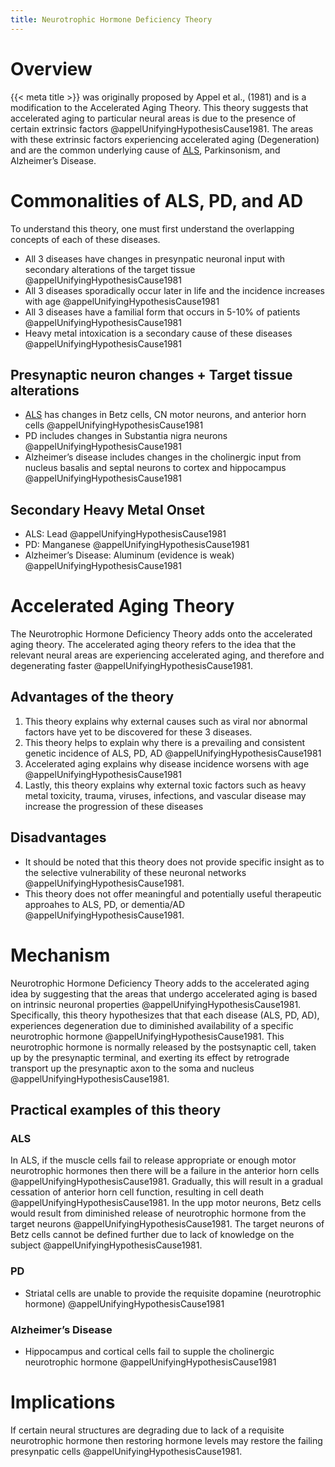 ```yaml
---
title: Neurotrophic Hormone Deficiency Theory
---
```



# Overview
{{< meta title >}} was originally proposed by Appel et al., (1981) and is a modification to the Accelerated Aging Theory. This theory suggests that accelerated aging to particular neural areas is due to the presence of certain extrinsic factors @appelUnifyingHypothesisCause1981. The areas with these extrinsic factors experiencing accelerated aging (Degeneration) and are the  common underlying cause of [ALS]({{< var ref-amyotrophic-lateral-sclerosis.path >}}), Parkinsonism, and Alzheimer's Disease.


# Commonalities of ALS, PD, and AD 
To understand this theory, one must first understand the overlapping concepts of each of these diseases. 

- All 3 diseases have changes in presynpatic neuronal input with secondary alterations of the target tissue @appelUnifyingHypothesisCause1981
- All 3 diseases sporadically occur later in life and the incidence increases with age @appelUnifyingHypothesisCause1981
- All 3  diseases have a familial form that occurs in 5-10% of patients @appelUnifyingHypothesisCause1981
- Heavy metal intoxication is a secondary cause of these diseases @appelUnifyingHypothesisCause1981


## Presynaptic neuron changes + Target tissue alterations

- [ALS]({{< var ref-amyotrophic-lateral-sclerosis.path >}}) has changes in Betz cells, CN motor neurons, and anterior horn cells @appelUnifyingHypothesisCause1981
- PD includes changes in Substantia nigra neurons @appelUnifyingHypothesisCause1981
- Alzheimer's disease includes changes in the cholinergic input from nucleus basalis and septal neurons to cortex and hippocampus @appelUnifyingHypothesisCause1981

## Secondary Heavy Metal Onset 
- ALS: Lead @appelUnifyingHypothesisCause1981
- PD: Manganese @appelUnifyingHypothesisCause1981
- Alzheimer's Disease: Aluminum (evidence is weak) @appelUnifyingHypothesisCause1981

# Accelerated Aging Theory
The Neurotrophic Hormone Deficiency Theory adds onto the accelerated aging theory.
The accelerated aging theory refers to the idea that the relevant neural areas are experiencing accelerated aging, and therefore and degenerating faster @appelUnifyingHypothesisCause1981. 

## Advantages of the theory

1. This theory explains why external causes such as viral nor abnormal factors have yet to be discovered for these 3 diseases.
1. This theory helps to explain why there is a prevailing and consistent genetic incidence of ALS, PD, AD @appelUnifyingHypothesisCause1981
1. Accelerated aging explains why disease incidence worsens with age @appelUnifyingHypothesisCause1981
1. Lastly, this theory explains why external toxic factors such as heavy metal toxicity, trauma, viruses, infections, and vascular disease may increase the progression of these diseases

## Disadvantages

- It should be noted that this theory does not provide specific insight as to the selective vulnerability of these neuronal networks @appelUnifyingHypothesisCause1981.
- This theory does not offer meaningful and potentially useful therapeutic approahes to ALS, PD, or dementia/AD @appelUnifyingHypothesisCause1981.

# Mechanism
Neurotrophic Hormone Deficiency Theory adds to the accelerated aging idea by suggesting that the areas that undergo accelerated aging is based on intrinsic neuronal properties @appelUnifyingHypothesisCause1981. 
Specifically, this theory hypothesizes that that each disease (ALS, PD, AD), experiences degeneration due to diminished availability of a specific neurotrophic hormone @appelUnifyingHypothesisCause1981. 
This neurotrophic hormone is normally released by the postsynaptic cell, taken up by the presynaptic terminal, and exerting its effect by retrograde transport up the presynaptic axon to the soma and nucleus @appelUnifyingHypothesisCause1981.

## Practical examples of this theory

### ALS
In ALS, if the muscle cells fail to release appropriate or enough motor neurotrophic hormones then there will be a failure in the anterior horn cells @appelUnifyingHypothesisCause1981.
Gradually, this will result in a gradual cessation of anterior horn cell function, resulting in cell death @appelUnifyingHypothesisCause1981.
In the upp motor neurons, Betz cells would result from diminished release of neurotrophic hormone from the target neurons @appelUnifyingHypothesisCause1981.
The target neurons of Betz cells cannot be defined further due to lack of knowledge on the subject @appelUnifyingHypothesisCause1981.

### PD 

- Striatal cells are unable to provide the requisite dopamine (neurotrophic hormone) @appelUnifyingHypothesisCause1981


### Alzheimer's Disease

- Hippocampus and cortical cells fail to supple the cholinergic neurotrophic hormone @appelUnifyingHypothesisCause1981


# Implications

If certain neural structures are degrading due to lack of a requisite neurotrophic hormone then restoring hormone levels may restore the failing presynpatic cells @appelUnifyingHypothesisCause1981.


